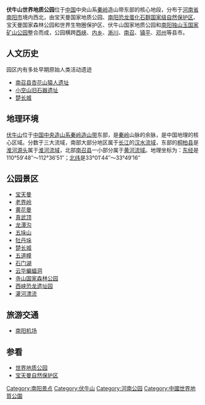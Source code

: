 {{Infobox Protected area 
| name =伏牛山世界地质公园
| iucn_category =
| photo =
| photo_caption =公园雕塑
| map = henan
| map_width =250
| map_caption =伏牛山世界地质公园在[[河南|河南]]的位置
| locator_x = 
| locator_y =
| location ={{CHN}}[[河南省|河南省]]
| nearest_city = [[南阳市|南阳市]]
| lat_d =33.208316 
| long_d =111.983385
| area =
| established =2006年
| governing_body =
| url =http://www.nyfuniushan.com
}}

'''伏牛山世界地质公园'''位于[[中国|中国]]中央山系[[秦岭|秦岭]]造山带东部的核心地段，分布于[[河南省|河南省]][[南阳市|南阳市]]境内西北，由宝天曼国家地质公园、[[南阳恐龙蛋化石群国家级自然保护区|南阳恐龙蛋化石群国家级自然保护区]]、宝天曼国家森林公园和世界生物圈保护区、伏牛山国家地质公园和[[南阳独山玉国家矿山公园|南阳独山玉国家矿山公园]]整合而成，公园横跨[[西峡|西峡]]、[[内乡|内乡]]、[[淅川|淅川]]、[[南召|南召]]、[[镇平县|镇平]]、[[邓州|邓州]]等县市。

== 人文历史 ==
园区内有多处早期原始人类活动遗迹
*[[南召县|南召县]][[杏花山猿人遗址|杏花山猿人遗址]]
*[[小空山旧石器遗址|小空山旧石器遗址]]
*[[楚长城|楚长城]]

== 地理环境 ==
[[伏牛山|伏牛山]]位于[[中国中央造山系|中国中央造山系]][[秦岭造山带|秦岭造山带]]东部，是[[秦岭|秦岭]]山脉的余脉，是中国地理的核心区域。分数于三大流域，南部大部分地区属于[[长江|长江]]的[[汉水流域|汉水流域]]，东部的[[桐柏县|桐柏县]]是[[淮河源头|淮河源头]]属于[[淮河流域|淮河流域]]，北部[[南召县|南召县]]一小部分属于[[黄河流域|黄河流域]]。地理坐标为：[[东经|东经]]是110°59′48″～112°36′51″；[[北纬|北纬]]是33°01′44″～33°49′16″

== 公园景区 ==
*[[宝天曼|宝天曼]]
*[[老界岭|老界岭]]
*[[黄花曼|黄花曼]]
*[[真武顶|真武顶]]
*[[龙潭沟|龙潭沟]]
*[[五垛山|五垛山]]
*[[牡丹垛|牡丹垛]]
*[[楚长城|楚长城]]
*[[五道幢|五道幢]]
*[[石门湖|石门湖]]
*[[云华蝙蝠洞|云华蝙蝠洞]]
*[[寺山国家森林公园|寺山国家森林公园]]
*[[西峡恐龙遗址园|西峡恐龙遗址园]]
*[[灌河漂流|灌河漂流]]

== 旅游交通 ==

*[[南阳机场|南阳机场]]

==参看==
*[[世界地质公园|世界地质公园]]
*[[宝天曼自然保护区|宝天曼自然保护区]]
{{伏牛山}}
{{南阳市旅游资源列表}}
{{中国国家级自然保护区}}
{{中国国家地质公园|41}}
{{中华人民共和国的世界地质公园}}

[[Category:南阳景点|Category:南阳景点]]
[[Category:伏牛山|Category:伏牛山]]
[[Category:河南公园|Category:河南公园]]
[[Category:中國世界地質公園|Category:中國世界地質公園]]
